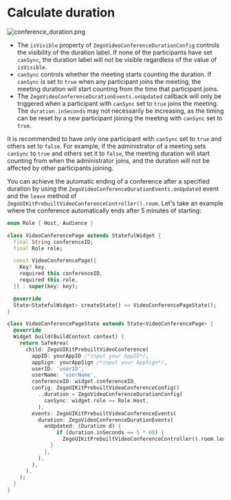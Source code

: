 # Calculate duration


<Frame width="30%" height="auto" caption="">
    <img src="https://media-resource.spreading.io/docuo/workspace564/27e54a759d23575969552654cb45bf89/9b891343e9.png" alt="conference_duration.png"/>
</Frame> 

- The `isVisible` property of `ZegoVideoConferenceDurationConfig` controls the visibility of the duration label. If none of the participants have set `canSync`, the duration label will not be visible regardless of the value of `isVisible`.
- `canSync` controls whether the meeting starts counting the duration. If `canSync` is set to `true` when any participant joins the meeting, the meeting duration will start counting from the time that participant joins.
- The `ZegoVideoConferenceDurationEvents.onUpdated` callback will only be triggered when a participant with `canSync` set to `true` joins the meeting. The `duration.inSeconds` may not necessarily be increasing, as the timing can be reset by a new participant joining the meeting with `canSync` set to `true`.

It is recommended to have only one participant with `canSync` set to `true` and others set to `false`. For example, if the administrator of a meeting sets `canSync` to `true` and others set it to `false`, the meeting duration will start counting from when the administrator joins, and the duration will not be affected by other participants joining.

You can achieve the automatic ending of a conference after a specified duration by using the `ZegoVideoConferenceDurationEvents.onUpdated` event and the `leave` method of `ZegoUIKitPrebuiltVideoConferenceController().room`. Let's take an example where the conference automatically ends after 5 minutes of starting:

```dart {28-30,32-38}
enum Role { Host, Audience }

class VideoConferencePage extends StatefulWidget {
  final String conferenceID;
  final Role role;

  const VideoConferencePage({
    Key? key,
    required this.conferenceID,
    required this.role,
  }) : super(key: key);

  @override
  State<StatefulWidget> createState() => VideoConferencePageState();
}

class VideoConferencePageState extends State<VideoConferencePage> {
  @override
  Widget build(BuildContext context) {
    return SafeArea(
      child: ZegoUIKitPrebuiltVideoConference(
        appID: yourAppID /*input your AppID*/,
        appSign: yourAppSign /*input your AppSign*/,
        userID: 'userID',
        userName: 'userName',
        conferenceID: widget.conferenceID,
        config: ZegoUIKitPrebuiltVideoConferenceConfig()
          ..duration = ZegoVideoConferenceDurationConfig(
            canSync: widget.role == Role.Host,
          ),
        events: ZegoUIKitPrebuiltVideoConferenceEvents(
          duration: ZegoVideoConferenceDurationEvents(
            onUpdated: (Duration d) {
                if (duration.inSeconds == 5 * 60) {
                  ZegoUIKitPrebuiltVideoConferenceController().room.leave(context);
              }
            },
          ),
        ),
      ),
    );
  }
}

```
